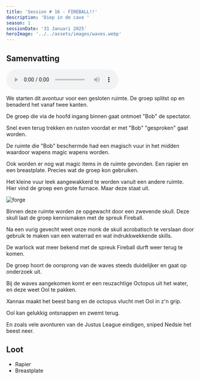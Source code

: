 ```yaml
---
title: 'Session # 16 - FIREBALL!!'
description: 'Diep in de cave '
season: 1
sessionDate: '31 Januari 2025'
heroImage: '../../assets/images/waves.webp'
---
```



## Samenvatting

<audio controls>
    <source src={audio} type="audio/mpeg" />
    Your browser does not support the audio element.
</audio>

We starten dit avontuur voor een gesloten ruimte. De groep splitst op en benaderd het vanaf twee kanten.

De groep die via de hoofd ingang binnen gaat ontmoet "Bob" de spectator.

Snel even terug trekken en rusten voordat er met "Bob" "gesproken" gaat worden.

De ruimte die "Bob" beschermde had een magisch vuur in het midden waardoor wapens magic wapens worden.

Ook worden er nog wat magic items in de ruimte gevonden. Een rapier en een breastplate. Precies wat de groep kon gebruiken.

Het kleine vuur leek aangewakkerd te worden vanuit een andere ruimte. Hier vind de groep een grote furnace. Maar deze staat uit.

<Image src={forge} alt="forge" />

Binnen deze ruimte worden ze opgewacht door een zwevende skull. Deze skull laat de groep kennismaken met de spreuk Fireball.

Na een vurig gevecht weet onze monk de skull acrobatisch te verslaan door gebruik te maken van een waterrad en wat indrukkwekkende skills.

De warlock wat meer bekend met de spreuk Fireball durft weer terug te komen.

De groep hoort de oorsprong van de waves steeds duidelijker en gaat op onderzoek uit.

Bij de waves aangekomen komt er een reuzachtige Octopus uit het water, en deze weet <CharacterPopper character="ool" client:load>Ool</CharacterPopper> te pakken.

<CharacterPopper character="xannax" client:load> Xannax </CharacterPopper> maakt het beest bang en de octopus vlucht met Ool in z'n grip.

Ool kan gelukkig ontsnappen en zwemt terug.

En zoals vele avonturen van de Justus League eindigen, sniped <CharacterPopper character="nedsie" client:load>Nedsie</CharacterPopper> het beest neer.

## Loot

-   Rapier
-   Breastplate
